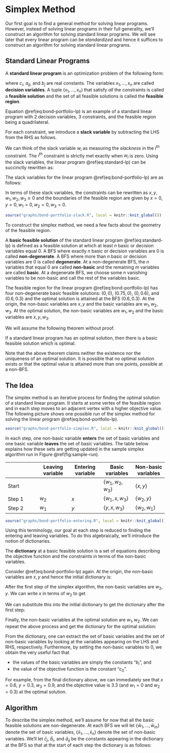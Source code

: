 # Simplex Method

Our first goal is to find a general method for solving linear programs.
However, instead of solving linear programs in their full generality, we'll construct an algorithm for solving standard linear programs.
We will see later that every linear program can be *standardized* and hence it suffices to construct an algorithm for solving standard linear programs.

## Standard Linear Programs


::: {.definition}

A **standard linear program** is an optimization problem of the following form:

\begin{equation}
  \begin{array}{lrrrrrrrrr}
    \mbox{maximize: } & c_0 & + & c_1 x_1 & + & \dots & + & c_n x_n & \\
    \mbox{subject to: } 
      & & & a_{11} x_1 & + & \dots & + & a_{1n} x_n & \leq & b_1 \\
      & & & a_{21} x_1 & + & \dots & + & a_{2n} x_n & \leq & b_2 \\
      & & & & & \vdots &  \\
      & & & a_{m1} x_1 & + & \dots & + & a_{mn} x_n & \leq & b_m \\
      & & & x_1, & x_2, & \dots &, & x_n & \geq & 0
  \end{array} 
  (\#eq:standard-lp)
\end{equation}
where $c_i$, $a_{ij}$, and $b_j$ are real constants. The variables $x_1, \dots, x_n$ are called **decision variables**. A tuple $(x_1, \dots, x_n)$ that satisfy *all* the constraints is called a **feasible solution** and the set of all feasible solutions is called the **feasible region**. 

:::

::: {.example}

Equation \@ref(eq:bond-portfolio-lp) is an example of a standard linear program with 2 decision variables, 3 constraints, and the feasible region being a quadrilateral. 

:::

::: {.definition}

For each constraint, we introduce a **slack variable** by subtracting the LHS from the RHS as follows.

\begin{equation}
  \begin{array}{lrrrrrrrrr}
      w_1 & = & b_1 & - & a_{11} x_1 & - & \dots & - & a_{1n} x_n \\
      w_2 & = & b_2 & - & a_{21} x_1 & - & \dots & - & a_{2n} x_n \\
      & & & & & \vdots &  \\
      w_m & = & b_m & - & a_{m1} x_1 & - & \dots & - & a_{mn} x_n 
  \end{array} 
  (\#eq:slack-variables-def)
\end{equation}

:::

We can think of the slack variable $w_i$ as measuring the *slackness* in the $i^{th}$ constraint. The $i^{th}$ constraint is strictly met exactly when $w_i$ is zero. Using the slack variables, the linear program \@ref(eq:standard-lp) can be succinctly rewritten as:

\begin{equation}
  w_1, \dots, w_m, x_1, \dots, x_n \geq 0.
\end{equation}

::: {.example}

The slack variables for the linear program \@ref(eq:bond-portfolio-lp) are as follows:

\begin{equation}
  \begin{array}{rlllllll}
  w_1 & = & 3.6 & - & 3x & - & 6y \\
  w_2 & = & 1.5 & - & 2x & - & y \\
  w_3 & = & 1 & - & x & - & y.
  \end{array}
\end{equation}

In terms of these slack variables, the constraints can be rewritten as $x, y, w_1, w_2, w_3 \ge 0$ and the boundaries of the feasible region are given by $x = 0, y = 0, w_1 = 0, w_2 = 0, w_3 = 0$.


```r

source("graphs/bond-portfolio-slack.R", local = knitr::knit_global())

```

:::

To construct the simplex method, we need a few facts about the geometry of the feasible region.

::: {.definition}
A **basic feasible solution** of the standard linear program \@ref(eq:standard-lp) is defined as a feasible solution at which at least $n$ basic or decision variables equal 0. A BFS where exactly $n$ basic or decision variables are 0 is called **non-degenerate**. A BFS where more than $n$ basic or decision variables are 0 is called **degenerate**. At a non-degenerate BFS, the $n$ variables that equal 0 are called **non-basic** and the remaining $m$ variables are called **basic**.
At a degenerate BFS, we choose some $n$ vanishing variables to be non-basic and call the rest of the variables basic. 
:::


::: {.example}

The feasible region for the linear program \@ref(eq:bond-portfolio-lp) has four non-degenerate basic feasible solutions: $(0,0)$, $(0.75, 0)$, $(0, 0.6)$, and $(0.6, 0.3)$ and the optimal solution is attained at the BFS $(0.6, 0.3)$. At the origin, the non-basic variables are $x, y$ and the basic variables are $w_1, w_2, w_3$. At the optimal solution, the non-basic variables are $w_1, w_2$ and the basic variables are $x, y, w_3$.

:::

We will assume the following theorem without proof.

::: {.theorem}

If a standard linear program has an optimal solution, then there is a basic feasible solution which is optimal. 

:::

Note that the above theorem claims neither the existence nor the uniqueness of an optimal solution. It is possible that no optimal solution exists or that the optimal value is attained more than one points, possible at a non-BFS. 

## The Idea

The simplex method is an iterative process for finding the optimal solution of a standard linear program. It starts at some vertex of the feasible region and in each step moves to an adjacent vertex with a higher objective value. The following picture shows one possible run of the simplex method for solving the linear program \@ref(eq:bond-portfolio-lp).

```r

source("graphs/bond-portfolio-simplex.R", local = knitr::knit_global())

```

In each step, one non-basic variable **enters** the set of basic variables and one basic variable **leaves** the set of basic variables. The table below explains how these sets are getting updated in the sample simplex algorithm run in Figure \@ref(fig:sample-run).

|  | Leaving variable | Entering variable | Basic variables | Non-basic variables |
| - | - | - | - | - |
| Start |  |  | $\{w_1, w_2, w_3\}$ | $\{x, y\}$ |
| Step 1 | $w_2$ | $x$ | $\{w_1, x, w_3\}$ |$\{w_2, y\}$ | 
| Step 2 | $w_1$ | $y$ | $\{y, x, w_3\}$ |$\{w_2, w_1\}$ | 

```r

source("graphs/bond-portfolio-entering.R", local = knitr::knit_global())

```

Using this terminology, our goal at each step is reduced to finding the entering and leaving variables. 
To do this algebraically, we'll introduce the notion of dictionaries. 

::: {.definition}

The **dictionary** at a basic feasible solution is a set of equations describing the objective function and the constraints in terms of the non-basic variables. 

:::

::: {.example #dictionaries}

Consider \@ref(eq:bond-portfolio-lp) again. At the origin, the non-basic variables are $x, y$ and hence the initial dictionary is:
\begin{equation}
  \begin{array}{rlrrrrr}
  \mbox{objective} & = & 0 & + & 4x & + & 3y \\
  w_1 & = & 3.6 & - & 3x & - & 6y \\
  w_2 & = & 1.5 & - & 2x & - & y \\
  w_3 & = & 1 & - & x & - & y.
  \end{array}
  (\#eq:example-dictionary-1)
\end{equation}

After the first step of the simplex algorithm, the non-basic variables are $w_2, y$. We can write $x$ in terms of $w_2$ to get 

\begin{equation}
  x = 0.75 - 0.5 w_2 - 0.5 y
\end{equation}

We can substitute this into the initial dictionary to get the dictionary after the first step: 

\begin{equation}
  \begin{array}{rlrrrrr}
  \mbox{objective} & = & 3 & + & (-2)w_2 & + & y \\
  w_1 & = & 1.35 & - & (-1.5) w_2 & - & 4.5y \\
  x & = & 0.75 & - & 0.5 w_2 & - & 0.5y \\
  w_3 & = & 0.25 & - & (-0.5) w_2 & - & 0.5y.
  \end{array}
  (\#eq:example-dictionary-2)
\end{equation}

Finally, the non-basic variables at the optimal solution are $w_1, w_2$. 
We can repeat the above process and get the dictionary for the optimal solution:

\begin{equation}
  \begin{array}{rlrrrrr}
  \mbox{objective} & = & 3.3 & + & (-5/3)w_2 & + & (-2/9)w_1 \\
  y & = & 0.3 & - & (-1/3) w_2 & - & 2/9 w_1 \\
  x & = & 0.6 & - & 2/3 w_2 & - & (-1/9) w_1 \\
  w_3 & = & 0.1 & - & (-1/3) w_2 & - & (-1/9) w_1.
  \end{array}
  (\#eq:example-dictionary-3)
\end{equation}

:::


::: {.remark} 

From the dictionary, one can extract the set of basic variables and the set of non-basic variables by looking at the variables appearing on the LHS and RHS, respectively. Furthermore, by setting the non-basic variables to 0, we obtain the very useful fact that 

- the values of the basic variables are simply the constants "$b_i$", and 
- the value of the objective function is the constant "$c_0$".

For example, from the final dictionary above, we can immediately see that $x = 0.6$, $y = 0.3$, $w_3 = 0.9$, and the objective value is $3.3%$ (and $w_1 = 0$ and $w_2 = 0.3$) at the optimal solution.

:::

## Algorithm

To describe the simplex method, we'll assume for now that all the basic feasible solutions are non-degenerate. 
At each BFS we will let $\{\bar{w}_1, \dots, \bar{w}_m\}$ denote the set of basic variables, $\{\bar{x}_1, \dots, \bar{x}_n\}$ denote the set of non-basic variables. We'll let $\bar{c}_j$, $\bar{b}_i$, and $\bar{a}_{ij}$ be the constants appearing in the dictionary at the BFS so that at the start of each step the dictionary is as follows:

\begin{equation}
  \begin{array}{rrrrrrrrrr}
  \mbox{objective} & = & \bar{c}_0 & + & \bar{c}_1\bar{x}_1 & + & \dots & + & \bar{c}_n\bar{x}_n \\
      \bar{w}_1 & = & \bar{b}_1 & - & \bar{a}_{11} \bar{x}_1 & - & \dots & - & \bar{a}_{1n} \bar{x}_n \\
      \bar{w}_2 & = & \bar{b}_2 & - & \bar{a}_{21} \bar{x}_1 & - & \dots & - & \bar{a}_{2n} \bar{x}_n \\
      & & & & & \vdots &  \\
      \bar{w}_m & = & \bar{b}_m & - & \bar{a}_{m1} \bar{x}_1 & - & \dots & - & \bar{a}_{mn} \bar{x}_n 
  \end{array} 
  (\#eq:standard-dictionary)
\end{equation}
